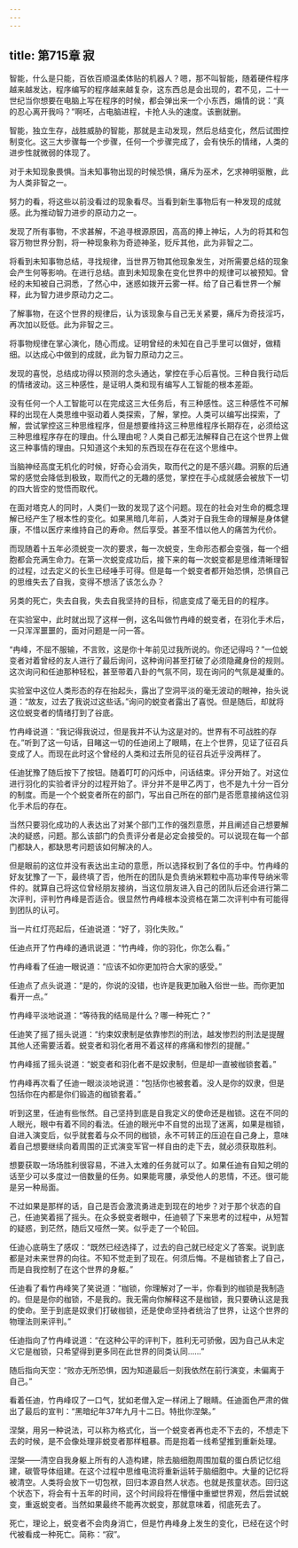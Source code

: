 ```yaml
---
---
---
```

title: 第715章 寂
---



智能，什么是只能，百依百顺温柔体贴的机器人？嗯，那不叫智能，随着硬件程序越来越发达，程序编写的程序越来越复杂，这东西总是会出现的，君不见，二十一世纪当你想要在电脑上写在程序的时候，都会弹出来一个小东西，煽情的说：“真的忍心离开我吗？”啊呸，占电脑进程，卡抢人头的速度。该删就删。

智能，独立生存，战胜威胁的智能，那就是主动发现，然后总结变化，然后试图控制变化。这三大步骤每一个步骤，任何一个步骤完成了，会有快乐的情绪，人类的进步性就微弱的体现了。

对于未知现象畏惧。当未知事物出现的时候恐惧，痛斥为巫术，乞求神明驱散，此为人类非智之一。

努力的看，将这些以前没看过的现象看尽。当看到新生事物后有一种发现的成就感。此为推动智力进步的原动力之一。

发现了所有事物，不求甚解，不追寻根源原因，高高的捧上神坛，人为的将其和包容万物世界分割，将一种现象称为奇迹神圣，贬斥其他，此为非智之二。

将看到未知事物总结，寻找规律，当世界万物其他现象发生，对所需要总结的现象会产生何等影响。在进行总结。直到未知现象在变化世界中的规律可以被预知。曾经的未知被自己洞悉，了然心中，迷惑如拨开云雾一样。给了自己看世界一个解释，此为智力进步原动力之二。

了解事物，在这个世界的规律后，认为该现象与自己无关紧要，痛斥为奇技淫巧，再次加以贬低。此为非智之三。

将事物规律在掌心演化，随心而成。证明曾经的未知在自己手里可以做好，做精细。以达成心中做到的成就，此为智力原动力之三。

发现的喜悦，总结成功得以预测的念头通达，掌控在手心后喜悦。三种自我行动后的情绪波动。这三种感性，是证明人类和现有编写人工智能的根本差距。

没有任何一个人工智能可以在完成这三大任务后，有三种感性。这三种感性不可解释的出现在人类思维中驱动着人类探索，了解，掌控。人类可以编写出探索，了解，尝试掌控这三种思维程序，但是想要维持这三种思维程序长期存在，必须给这三种思维程序存在的理由。什么理由呢？人类自己都无法解释自己在这个世界上做这三种事情的理由。只知道这个未知的东西现在存在在这个思维中。

当脑神经高度无机化的时候，好奇心会消失，取而代之的是不感兴趣。洞察的后通常的感觉会降低到极致，取而代之的无趣的感觉，掌控在手心成就感会被放下一切的四大皆空的觉悟而取代。

在面对塔克人的同时，人类们一致的发现了这个问题。现在的社会对生命的概念理解已经产生了根本性的变化。如果黑暗几年前，人类对于自我生命的理解是身体健康，不惜以医疗来维持自己的寿命。然后享受。甚至不惜以他人的痛苦为代价。

而现随着十五年必须蜕变一次的要求，每一次蜕变，生命形态都会变强，每一个细胞都会充满生命力。在第一次蜕变成功后，接下来的每一次蜕变都是思维清晰理智的过程，过去定义的长生已经唾手可得。但是每一个蜕变者都开始恐惧，恐惧自己的思维失去了自我，变得不想活了该怎么办？

另类的死亡，失去自我，失去自我坚持的目标，彻底变成了毫无目的的程序。

在实验室中，此时就出现了这样一例，这名叫做竹冉峰的蜕变者，在羽化手术后，一只浑浑噩噩的，面对问题是一问一答。

“冉峰，不屈不服输，不言败，这是你十年前见过我所说的。你还记得吗？”一位蜕变者对着曾经的友人进行了最后询问，这种询问甚至打破了必须隐藏身份的规则。这次询问和任迪那种轻松，甚至带着八卦的气氛不同，现在询问的气氛是凝重的。

实验室中这位人类形态的存在抬起头，露出了空洞平淡的毫无波动的眼神，抬头说道：“故友，过去了我说过这些话。”询问的蜕变者露出了喜悦。但是随后，却就将这位蜕变者的情绪打到了谷底。

竹冉峰说道：“我记得我说过，但是我并不认为这是对的。世界有不可战胜的存在。”听到了这一句话，目睹这一切的任迪闭上了眼睛，在上个世界，见证了征召兵变成了人。而现在此时这个曾经的人类和过去所见的征召兵近乎没两样了。

任迪犹豫了随后按下了按钮。随着叮叮的闪烁中，问话结束。评分开始了。对这位进行羽化的实验者评分的过程开始了。评分并不是甲乙丙丁，也不是九十分一百分的制度。而是一个个蜕变者所在的部门，写出自己所在的部门是否愿意接纳这位羽化手术后的存在。

当然只要羽化成功的人表达出了对某个部门工作的强烈意愿，并且阐述自己想要解决的疑惑，问题。那么该部门的负责评分者是必定会接受的。可以说现在每一个部门都缺人，都缺思考问题该如何解决的人。

但是眼前的这位并没有表达出主动的意愿，所以选择权到了各位的手中。竹冉峰的好友犹豫了一下，最终填了否，他所在的团队是负责纳米颗粒中高功率传导纳米零件的。就算自己将这位曾经朋友接纳，当这位朋友进入自己的团队后还会进行第二次评判，评判竹冉峰是否适合。很显然竹冉峰根本没资格在第二次评判中有可能得到团队的认可。

当一片红灯亮起后，任迪说道：“好了，羽化失败。”

任迪点开了竹冉峰的通讯说道：“竹冉峰，你的羽化，你怎么看。”

竹冉峰看了任迪一眼说道：“应该不如你更加符合大家的感受。”

任迪点了点头说道：“是的，你说的没错，也许是我更加融入俗世一些。而你更加看开一点。”

竹冉峰平淡地说道：“等待我的结局是什么？哪一种死亡？”

任迪笑了摇了摇头说道：“约束奴隶制是依靠惨烈的刑法，越发惨烈的刑法是提醒其他人还需要活着。蜕变者和羽化者用不着这样的疼痛和惨烈的提醒。”

竹冉峰摇了摇头说道：“蜕变者和羽化者不是奴隶制，但是却一直被枷锁套着。”

竹冉峰再次看了任迪一眼淡淡地说道：“包括你也被套着。没人是你的奴隶，但是包括你在内都是你们锻造的枷锁套着。”

听到这里，任迪有些怅然。自己坚持到底是自我定义的使命还是枷锁。这在不同的人眼光，眼中有着不同的看法。任迪的眼光中不自觉的出现了迷离，如果是枷锁，自进入演变后，似乎就套着与众不同的枷锁，永不可转正的压迫在自己身上，意味着自己想要继续向着周围的正式演变军官一样自由的走下去，就必须获取胜利。

想要获取一场场胜利很容易，不进入太难的任务就可以了。如果任迪有自知之明的话至少可以多度过一倍数量的任务。如果能弯腰，承受他人的恩情，不还。很可能是另一种局面。

不过如果是那样的话，自己是否会激流勇进走到现在的地步？对于那个状态的自己，任迪笑着摇了摇头。在众多蜕变者眼中，任迪顿了下来思考的过程中，从短暂的疑惑，到茫然，随后又哑然一笑。似乎走了一个轮回。

任迪心底萌生了感叹：“既然已经选择了，过去的自己就已经定义了答案。说到底都是对未来世界的向往。不知不觉走到了现在。何须后悔。不是枷锁套上了自己，而是自我控制了在这个世界的身躯。”

任迪看了看竹冉峰笑了笑说道：“枷锁，你理解对了一半，你看到的枷锁是我制造的。但是是你的枷锁，不是我的。我无需向你解释这不是枷锁，我只要确认这是我的使命。至于到底是奴隶们打破枷锁，还是使命坚持者统治了世界，让这个世界的物理法则来评判。”

任迪指向了竹冉峰说道：“在这种公平的评判下，胜利无可骄傲，因为自己从未定义它是枷锁，只希望得到更多同在此世界的同类认同……”

随后指向天空：“败亦无所恐惧，因为知道最后一刻我依然在前行演变，未偏离于自己。”

看着任迪，竹冉峰叹了一口气，犹如老僧入定一样闭上了眼睛。任迪面色严肃的做出了最后的宣判：“黑暗纪年37年九月十二日。特批你涅槃。”

涅槃，用另一种说法，可以称为格式化，当一个蜕变者再也走不下去的，不想走下去的时候，是不会像处理非蜕变者那样粗暴。而是抱着一线希望推到重新处理。

涅槃——清空自我身躯上所有的人造构建，除去脑细胞周围加载的蛋白质记忆组建，碳管导体组建。在这个过程中思维电流将重新运转于脑细胞中。大量的记忆将被清空。人类将会放下一切包袱，回归本源自然人状态。也就是孩童状态。回归这个状态下，将会有十五年的时间，这个时间段将在懵懂中重塑世界观，然后尝试蜕变，重返蜕变者。当然如果最终不能再次蜕变，那就意味着，彻底死去了。

死亡，理论上，蜕变者不会肉身消亡，但是竹冉峰身上发生的变化，已经在这个时代被看成一种死亡。简称：“寂”。